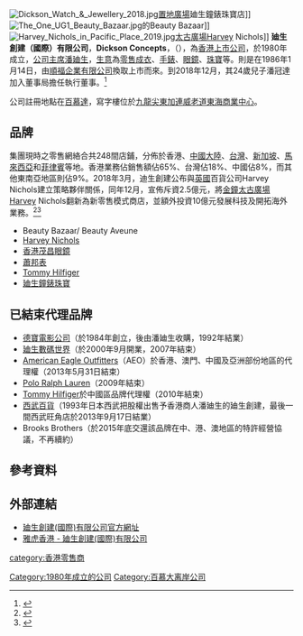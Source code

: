 [[File:Dickson_Watch_&_Jewellery_2018.jpg|thumb]][[置地廣塲|置地廣場]]廸生鐘錶珠寶店]]
[[File:The_One_UG1_Beauty_Bazaar.jpg|thumb]]的Beauty Bazaar]]
[[File:Harvey_Nichols_in_Pacific_Place_2019.jpg|thumb]][[太古廣場|太古廣場]]Harvey Nichols]]
'''廸生創建（國際）有限公司'''，'''Dickson Concepts'''，（{{sehk|0113}}），為[[香港|香港]][[上市公司|上市公司]]，於1980年成立，[[公司|公司]][[主席|主席]][[潘廸生|潘廸生]]，[[生意|生意]]為[[零售|零售]][[成衣|成衣]]、[[手錶|手錶]]、[[眼鏡|眼鏡]]、[[珠寶|珠寶]]等。則是在1986年1月14日，由[[順福企業有限公司|順福企業有限公司]]換取上市而來。到2018年12月，其24歲兒子潘冠達加入董事局擔任執行董事。<ref>{{cite news |title=廸生10億拓科技新零售 2.5億翻新金鐘Harvey Nichols旗艦店 |url=https://www1.hkej.com/dailynews/articlePrint/id/2017710 |accessdate=2020-03-29 |work=信報 |date=2018-12-18 |archive-date=2020-03-29 |archive-url=https://web.archive.org/web/20200329014018/https://www1.hkej.com/dailynews/articlePrint/id/2017710 }}</ref>

公司註冊地點在[[百慕達|百慕達]]，寫字樓位於[[九龍|九龍]][[尖東|尖東]][[加連威老道|加連威老道]][[東海商業中心|東海商業中心]]。

==品牌==
集團現時之零售網絡合共248間店鋪，分佈於香港、[[中國大陸|中國大陸]]、[[台灣|台灣]]、[[新加坡|新加坡]]、[[馬來西亞|馬來西亞]]和[[菲律賓|菲律賓]]等地。香港業務佔銷售額佔65%、台灣佔18%、中國佔8%，而其他東南亞地區則佔9%。2018年3月，迪生創建公布與[[英國|英國]]百貨公司Harvey Nichols建立策略夥伴關係，同年12月，宣佈斥資2.5億元，將[[金鐘|金鐘]][[太古廣場|太古廣場]]Harvey Nichols翻新為新零售模式商店，並額外投資10億元發展科技及開拓海外業務。<ref>{{cite news |title=廸生創建擬斥10億 拓展新零售模式 |url=https://hk.finance.yahoo.com/news/%E5%BB%B8%E7%94%9F%E5%89%B5%E5%BB%BA%E6%93%AC%E6%96%A510%E5%84%84-%E6%8B%93%E5%B1%95%E6%96%B0%E9%9B%B6%E5%94%AE%E6%A8%A1%E5%BC%8F-223000615.html |accessdate=2020-03-29 |work=星島日報 |date=2018-12-18 |archive-date=2020-03-29 |archive-url=https://web.archive.org/web/20200329014018/https://hk.finance.yahoo.com/news/%E5%BB%B8%E7%94%9F%E5%89%B5%E5%BB%BA%E6%93%AC%E6%96%A510%E5%84%84-%E6%8B%93%E5%B1%95%E6%96%B0%E9%9B%B6%E5%94%AE%E6%A8%A1%E5%BC%8F-223000615.html }}</ref><ref>{{cite news |title=【拓展業務】廸生擬斥2.5億推新零售模式商店 |url=https://news.now.com/home/finance/player?newsId=331075 |accessdate=2020-03-29 |publisher=now新聞台 |date=2018-12-17 |archive-date=2020-03-29 |archive-url=https://web.archive.org/web/20200329014009/https://news.now.com/home/finance/player%3FnewsId%3D331075 }}</ref>

* Beauty Bazaar/ Beauty Aveune
* [[夏菲尼高|Harvey Nichols]]
* [[香港茂昌眼鏡|香港茂昌眼鏡]]
* [[蕭邦表|蕭邦表]]
* [[Tommy_Hilfiger|Tommy Hilfiger]]
* [[廸生鐘錶珠寶|廸生鐘錶珠寶]]

==已結束代理品牌==
* [[德寶電影公司|德寶電影公司]]（於1984年創立，後由潘廸生收購，1992年結業）
* [[廸生數碼世界|廸生數碼世界]]（於2000年9月開業，2007年結束）
* [[American_Eagle_Outfitters|American Eagle Outfitters]]（AEO）於香港、澳門、中國及亞洲部份地區的代理權（2013年5月31日結束）
* [[Polo_Ralph_Lauren|Polo Ralph Lauren]]（2009年結束）
* [[Tommy_Hilfiger|Tommy Hilfiger]]於中國區品牌代理權（2010年結束）
* [[西武百貨|西武百貨]]（1993年日本西武把股權出售予香港商人潘廸生的廸生創建，最後一間西武旺角店於2013年9月17日結業）
* Brooks Brothers（於2015年底交還該品牌在中、港、澳地區的特許經營協議，不再續約）

==參考資料==
{{reflist}}

==外部連結==
* [http://www.dickson.com.hk/cht/brands_c.html 廸生創建(國際)有限公司官方網址] {{Wayback|url=http://www.dickson.com.hk/cht/brands_c.html |date=20190607155008 }}
* [https://web.archive.org/web/20071017144747/http://hk.biz.yahoo.com/p/hk/profile/index.html?s=0113.HK 雅虎香港 - 廸生創建(國際)有限公司]

[[Category:1980年成立的公司|Category:1980年成立的公司]]
[[category:香港零售商|category:香港零售商]]
[[Category:百慕大离岸公司|Category:百慕大离岸公司]]